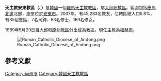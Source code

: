 {{Infobox diocese
|name = 安東
|jurisdiction = 教區
|latin = Dioecesis Andongensis
|local = {{lang|ko|천주교 안동교구}}{{ko}}
|border = catholic
|image = 
|image_size = 
|caption = 
|location = {{ROK}}[[安東市|安東市]]
|territory = [[慶尚北道|慶尚北道]]北部
|rite = 羅馬禮
|patron = 
|province = [[天主教大邱总教区|大邱]]
|established = 1969年
|cathedral =木城洞聖堂 
|co-cathedral = 
|leadership = 安東主教
|ordinary = [[權赫周|權赫周]]
|coadjutor bishop = 
|auxiliary = 
|emeritus = 
|vicar general = 
|chancery = 
|procura = 
|title1 = 
|title1_name = 
|title2 = 
|title2_name = 
|title3 = 
|title3_name = 
|population = 47,837
|parishes = 38
|churches = 
|congregations = 
|secular priests = 
|image2 = 
|image2_size = 
|image2_alt = 
|caption2 = 
|curia = 
|address = 
|telephone_no = 
|website =  http://www.acatholic.or.kr/
|footnote = 
}}
'''天主教安東教區（{{lang-la|Dioecesis Andongensis}}、{{lang-ko|천주교 전주교구}}）'''是[[韓國|韓國]]一個[[羅馬天主教|羅馬天主教]][[教區|教區]]，屬[[天主教大邱總教區|大邱總教區]]。範圍包括[[慶尚北道|慶尚北道]]北部，座堂位於[[安東市|安東市]]。2007年，有45,283名教友，估轄區總人口5.8%，有35個堂區、7名司鐸、63名修士、169名修女。

1969年5月29日自大邱和[[天主教原州教區|原州教區]]分出成為教區。現任主教為[[權赫周|權赫周]]。

[[File:Roman_Catholic_Diocese_of_Andong.png|left]]

==參考文獻==
<div class="references-small">
<references />
</div>

{{朝鮮半島天主教}}

[[Category:尚州市|Category:尚州市]]
[[Category:韓國天主教教區|Category:韓國天主教教區]]